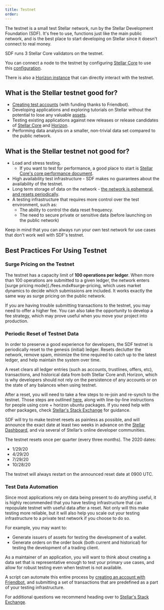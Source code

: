 ```yaml
---
title: Testnet
order:
---
```


The testnet is a small test Stellar network, run by the Stellar Development Foundation (SDF). It's free to use, functions just like the main public network, and is the best place to start developing on Stellar since it doesn't connect to real money.

SDF runs 3 Stellar Core validators on the testnet.

You can connect a node to the testnet by configuring [Stellar Core](https://github.com/stellar/stellar-core) to use this [configuration](https://github.com/stellar/stellar-core/blob/master/docs/stellar-core_testnet.cfg).

There is also a [Horizon instance](https://horizon-testnet.stellar.org/) that can directly interact with the testnet.

## What is the Stellar testnet good for?

- [Creating test accounts](../start/create-account.mdx) (with funding thanks to Friendbot).
- Developing applications and exploring tutorials on Stellar without the potential to lose any valuable [assets](./assets.mdx).
- Testing existing applications against new releases or release candidates of [Stellar Core](https://github.com/stellar/stellar-core/releases) and [Horizon](https://github.com/stellar/go/releases).
- Performing data analysis on a smaller, non-trivial data set compared to the public network.

## What is the Stellar testnet not good for?

- Load and stress testing.
  - If you want to test for performance, a good place to start is [Stellar Core's core performance document](https://github.com/stellar/stellar-core/blob/master/performance-eval.md#networks-to-test-against).
- High availability test infrastructure - SDF makes no guarantees about the availability of the testnet.
- Long term storage of data on the network - [the network is ephemeral, and resets periodically](#periodic-reset-of-testnet-data).
- A testing infrastructure that requires more control over the test environment, such as:
  - The ability to control the data reset frequency.
  - The need to secure private or sensitive data (before launching on the public network)

Keep in mind that you can always run your own test network for use cases that don't work well with SDF's testnet.

## Best Practices For Using Testnet

### Surge Pricing on the Testnet

The testnet has a capacity limit of **100 operations per ledger**. When more than 100 operations are submitted to a given ledger, the network enters [surge pricing mode](./fees.mdx#surge-pricing, which uses market dynamics to decide which submissions are included. It works exactly the same way as surge pricing on the public network.

If you are having trouble submitting transactions to the testnet, you may need to offer a higher fee. You can also take the opportunity to develop a fee strategy, which may prove useful when you move your project into production.

### Periodic Reset of Testnet Data

In order to preserve a good experience for developers, the SDF testnet is periodically reset to the genesis (initial) ledger. Resets declutter the network, remove spam, minimize the time required to catch up to the latest ledger, and help maintain the system over time.

A reset clears all ledger entries (such as accounts, trustlines, offers, etc), transactions, and historical data from both Stellar Core and\ Horizon, which is why developers should not rely on the persistence of any accounts or on the state of any balances when using testnet.

After a reset, you will need to take a few steps to re-join and re-synch to the testnet. Those steps are outlined [here](https://github.com/stellar/packages#testnet-reset), along with line-by-line instructions for people using core + horizon ubuntu packages. If you need help with other packages, check [Stellar's Stack Exchange](https://stellar.stackexchange.com/) for guidance.

SDF will try to make testnet resets as painless as possible, and will announce the exact date at least two weeks in advance on the [Stellar Dashboard](http://dashboard.stellar.org/), and via several of Stellar’s online developer communities.

The testnet resets once per quarter (every three months). The 2020 dates:

- 1/29/20
- 4/29/20
- 7/29/20
- 10/28/20

The testnet will always restart on the announced reset date at 0900 UTC.

### Test Data Automation

Since most applications rely on data being present to do anything useful, it is highly recommended that you have testing infrastructure that can repopulate testnet with useful data after a reset. Not only will this make testing more reliable, but it will also help you scale out your testing infrastructure to a private test network if you choose to do so.

For example, you may want to:

- Generate issuers of assets for testing the development of a wallet.
- Generate orders on the order book (both current and historical) for testing the development of a trading client.

As a maintainer of an application, you will want to think about creating a data set that is representative enough to test your primary use cases, and allow for robust testing even when testnet is not available.

A script can automate this entire process by [creating an account with Friendbot](../start/create-account.mdx), and submitting a set of transactions that are predefined as a part of your testing infrastructure.

For additional questions we recommend heading over to [Stellar's Stack Exchange](https://stellar.stackexchange.com/).
